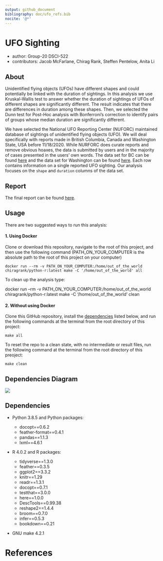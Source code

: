 ```yaml
---
output: github_document
bibliography: doc/ufo_refs.bib
nocite: '@*'
---
```


# UFO Sighting
- author: Group-20 DSCI-522
- contributors: Jacob McFarlane, Chirag Rank, Steffen Pentelow, Anita Li


## About

Unidentified flying objects (UFOs) have different shapes and could potentially be linked with the duration of sightings. In this analysis we use Kruskal-Wallis test to answer whether the duration of sightings of UFOs of different shapes are significantly different. The result indicates that there are differences in duration among these shapes. Then, we selected the Dunn test for Post-Hoc analysis with Bonferroni's correction to identify pairs of groups whose median duration are significantly different. 

We have selected the National UFO Reporting Center (NUFORC) maintained database of sightings of unidentified flying objects (UFO). We will deal specifically with reports made in British Columbia, Canada and Washington State, USA before 11/18/2020. While NURFORC does curate reports and remove obvious hoaxes, the data is submitted by users and in the majority of cases presented in the users' own words.  The data set for BC can be found [here](http://www.nuforc.org/webreports/ndxlBC.html) and the data set for Washington can be found [here](http://www.nuforc.org/webreports/ndxlWA.html).  Each row contains information on a single reported UFO sighting.  Our analysis focuses on the `shape` and `duration` columns of the data set.


## Report

The final report can be found [here](https://github.com/UBC-MDS/out_of_this_world/blob/main/doc/ufo_report.pdf).

## Usage

There are two suggested ways to run this analysis:

#### 1\. Using Docker

Clone or download this repository, navigate to the root of this project, and then use the following command (PATH_ON_YOUR_COMPUTER is the absolute path to the root of this project on your computer)

    docker run --rm -v PATH_ON_YOUR_COMPUTER:/home/out_of_the_world chiragrank/python-r:latest make -C '/home/out_of_the_world' all

To clean up the analysis type:

   docker run --rm -v PATH_ON_YOUR_COMPUTER:/home/out_of_the_world chiragrank/python-r:latest make -C '/home/out_of_the_world' clean

#### 2\. Without using Docker

Clone this GitHub repository, install the [dependencies](#dependencies)
listed below, and run the following commands at the terminal from the
root directory of this project:

    make all

To reset the repo to a clean state, with no intermediate or result
files, run the following command at the terminal from the root directory
of this preoject:

    make clean

## Dependencies Diagram

![](Makefile.png)

## Dependencies

  - Python 3.8.5 and Python packages:
    
      - docopt==0.6.2
      - feather-format==0.4.1
      - pandas==1.1.3
      - lxml==4.6.1

  - R 4.0.2 and R packages:
    
      - tidyverse==1.3.0
      - feather==0.3.5
      - ggplot2==3.3.2
      - knitr==1.29
      - readr==1.3.1
      - docopt==0.7.1
      - testthat==3.0.0
      - here==1.0.0
      - DescTools==0.99.38
      - reshape2==1.4.4
      - broom==0.7.0
      - infer==0.5.3
      - bookdown==0.21

  - GNU make 4.2.1
  
# References
